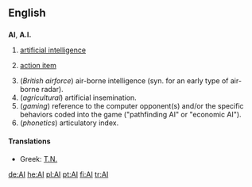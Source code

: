{{see|ai}}
==English==

==={{initialism}}===
'''AI''', '''A.I.'''

# {{comptheory}} [[artificial intelligence]]
# {{management}} [[action item]]
# (''British airforce'') air-borne intelligence (syn. for an early type of air-borne radar).
# (''agricultural'') artificial insemination.
# (''gaming'') reference to the computer opponent(s) and/or the specific behaviors coded into the game ("pathfinding AI" or "economic AI"). 
# (''phonetics'') articulatory index.


====Translations====
*Greek: [[Τ.Ν.]]

[[de:AI]]
[[he:AI]]
[[pl:AI]]
[[pt:AI]]
[[fi:AI]]
[[tr:AI]]